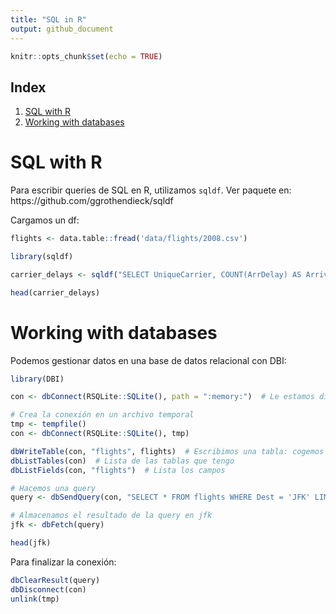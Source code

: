 ```yaml
---
title: "SQL in R"
output: github_document
---
```


```r
knitr::opts_chunk$set(echo = TRUE)
```

## Index

1. [SQL with R](#sql-with-r)
2. [Working with databases](#working-with-databases)

# SQL with R

Para escribir queries de SQL en R, utilizamos `sqldf`. Ver paquete en: https://github.com/ggrothendieck/sqldf

Cargamos un df:

```r
flights <- data.table::fread('data/flights/2008.csv')
```


```r
library(sqldf)

carrier_delays <- sqldf("SELECT UniqueCarrier, COUNT(ArrDelay) AS ArrivalDelays FROM flights WHERE ArrDelay > 0 AND Dest = 'JFK' AND Year = 2008  GROUP BY UniqueCarrier ORDER BY 2 DESC");

```

```r
head(carrier_delays)
```


# Working with databases

Podemos gestionar datos en una base de datos relacional con DBI:

```r
library(DBI)

con <- dbConnect(RSQLite::SQLite(), path = ":memory:")  # Le estamos diciento que cree la BD relacional en memoria

```


```r
# Crea la conexión en un archivo temporal
tmp <- tempfile()
con <- dbConnect(RSQLite::SQLite(), tmp)

```

```r
dbWriteTable(con, "flights", flights)  # Escribimos una tabla: cogemos una tabla y le decimos cómo guardarla en la BD
dbListTables(con)  # Lista de las tablas que tengo
dbListFields(con, "flights")  # Lista los campos


```

```r
# Hacemos una query
query <- dbSendQuery(con, "SELECT * FROM flights WHERE Dest = 'JFK' LIMIT 10")

# Almacenamos el resultado de la query en jfk
jfk <- dbFetch(query)

head(jfk)

```

Para finalizar la conexión:

```r
dbClearResult(query)  
dbDisconnect(con)
unlink(tmp)

```

























